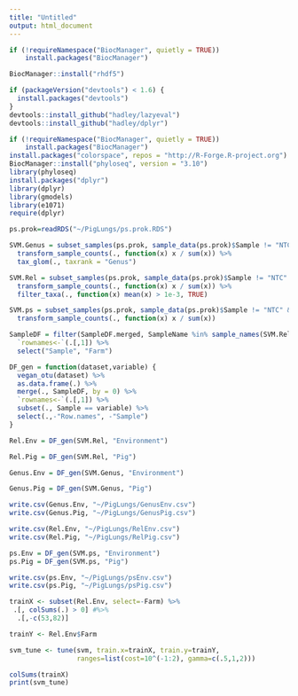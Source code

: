 ```yaml
---
title: "Untitled"
output: html_document
---
```

```r
if (!requireNamespace("BiocManager", quietly = TRUE))
    install.packages("BiocManager")

BiocManager::install("rhdf5")
```

```r
if (packageVersion("devtools") < 1.6) {
  install.packages("devtools")
}
devtools::install_github("hadley/lazyeval")
devtools::install_github("hadley/dplyr")
```


```r
if (!requireNamespace("BiocManager", quietly = TRUE))
    install.packages("BiocManager")
install.packages("colorspace", repos = "http://R-Forge.R-project.org")
BiocManager::install("phyloseq", version = "3.10")
library(phyloseq)
install.packages("dplyr")
library(dplyr)
library(gmodels)
library(e1071)
require(dplyr)

ps.prok=readRDS("~/PigLungs/ps.prok.RDS")

SVM.Genus = subset_samples(ps.prok, sample_data(ps.prok)$Sample != "NTC" & sample_data(ps.prok)$SampleName != "WCF_AIR_BLANK_S92" & sample_data(ps.prok)$SampleName != "NCAT_AIR_BLANK_S73") %>%
  transform_sample_counts(., function(x) x / sum(x)) %>%
  tax_glom(., taxrank = "Genus")

SVM.Rel = subset_samples(ps.prok, sample_data(ps.prok)$Sample != "NTC" & sample_data(ps.prok)$SampleName != "WCF_AIR_BLANK_S92" & sample_data(ps.prok)$SampleName != "NCAT_AIR_BLANK_S73") %>%
  transform_sample_counts(., function(x) x / sum(x)) %>%
  filter_taxa(., function(x) mean(x) > 1e-3, TRUE)

SVM.ps = subset_samples(ps.prok, sample_data(ps.prok)$Sample != "NTC" & sample_data(ps.prok)$SampleName != "WCF_AIR_BLANK_S92" & sample_data(ps.prok)$SampleName != "NCAT_AIR_BLANK_S73") %>%
  transform_sample_counts(., function(x) x / sum(x))

SampleDF = filter(SampleDF.merged, SampleName %in% sample_names(SVM.Rel)) %>%
  `rownames<-`(.[,1]) %>%
  select("Sample", "Farm") 
```

```r
DF_gen = function(dataset,variable) {
  vegan_otu(dataset) %>%
  as.data.frame(.) %>%
  merge(., SampleDF, by = 0) %>%
  `rownames<-`(.[,1]) %>%
  subset(., Sample == variable) %>%
  select(.,-"Row.names", -"Sample")
}

Rel.Env = DF_gen(SVM.Rel, "Environment") 

Rel.Pig = DF_gen(SVM.Rel, "Pig")

Genus.Env = DF_gen(SVM.Genus, "Environment")

Genus.Pig = DF_gen(SVM.Genus, "Pig")

write.csv(Genus.Env, "~/PigLungs/GenusEnv.csv")
write.csv(Genus.Pig, "~/PigLungs/GenusPig.csv")

write.csv(Rel.Env, "~/PigLungs/RelEnv.csv")
write.csv(Rel.Pig, "~/PigLungs/RelPig.csv")

ps.Env = DF_gen(SVM.ps, "Environment")
ps.Pig = DF_gen(SVM.ps, "Pig")

write.csv(ps.Env, "~/PigLungs/psEnv.csv")
write.csv(ps.Pig, "~/PigLungs/psPig.csv")

trainX <- subset(Rel.Env, select=-Farm) %>%
 .[, colSums(.) > 0] #%>%
  .[,-c(53,82)]

trainY <- Rel.Env$Farm

svm_tune <- tune(svm, train.x=trainX, train.y=trainY, 
                 ranges=list(cost=10^(-1:2), gamma=c(.5,1,2)))

colSums(trainX)
print(svm_tune)
```

